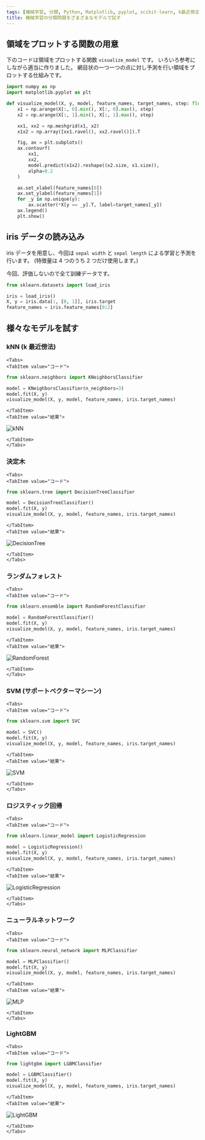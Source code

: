 ```yaml
---
tags: [機械学習, 分類, Python, Matplotlib, pyplot, scikit-learn, k最近傍法, kNN, ニューラルネットワーク, LightGBM, 決定木, ランダムフォレスト, SVM, サポートベクターマシーン, ロジスティック回帰, ニューラルネットワーク, AI]
title: 機械学習の分類問題をざまざまなモデルで試す
---
```



## 領域をプロットする関数の用意
下のコードは領域をプロットする関数 `visualize_model` です。
いろいろ参考にしながら適当に作りました。
網目状の一つ一つの点に対し予測を行い領域をプロットする仕組みです。

```py
import numpy as np
import matplotlib.pyplot as plt

def visualize_model(X, y, model, feature_names, target_names, step: float = 0.01):
    x1 = np.arange(X[:, 0].min(), X[:, 0].max(), step)
    x2 = np.arange(X[:, 1].min(), X[:, 1].max(), step)

    xx1, xx2 = np.meshgrid(x1, x2)
    x1x2 = np.array([xx1.ravel(), xx2.ravel()]).T

    fig, ax = plt.subplots()
    ax.contourf(
        xx1,
        xx2,
        model.predict(x1x2).reshape((x2.size, x1.size)),
        alpha=0.2
    )

    ax.set_xlabel(feature_names[0])
    ax.set_ylabel(feature_names[1])
    for _y in np.unique(y):
        ax.scatter(*X[y == _y].T, label=target_names[_y])
    ax.legend()
    plt.show()
```

## iris データの読み込み
iris データを用意し、今回は `sepal width` と `sepal length` による学習と予測を行います。
(特徴量は 4 つのうち 2 つだけ使用します。)

今回、評価しないので全て訓練データです。

```py
from sklearn.datasets import load_iris

iris = load_iris()
X, y = iris.data[:, [0, 1]], iris.target
feature_names = iris.feature_names[0:2]
```

## 様々なモデルを試す

### kNN (k 最近傍法)

```mdx-code-block
<Tabs>
<TabItem value="コード">
```

```py
from sklearn.neighbors import KNeighborsClassifier

model = KNeighborsClassifier(n_neighbors=3)
model.fit(X, y)
visualize_model(X, y, model, feature_names, iris.target_names)
```

```mdx-code-block
</TabItem>
<TabItem value="結果">
```

![kNN](kNN.png)

```mdx-code-block
</TabItem>
</Tabs>
```


### 決定木
```mdx-code-block
<Tabs>
<TabItem value="コード">
```

```py
from sklearn.tree import DecisionTreeClassifier

model = DecisionTreeClassifier()
model.fit(X, y)
visualize_model(X, y, model, feature_names, iris.target_names)
```

```mdx-code-block
</TabItem>
<TabItem value="結果">
```

![DecisionTree](DecisionTree.png)

```mdx-code-block
</TabItem>
</Tabs>
```


### ランダムフォレスト
```mdx-code-block
<Tabs>
<TabItem value="コード">
```

```py
from sklearn.ensemble import RandomForestClassifier

model = RandomForestClassifier()
model.fit(X, y)
visualize_model(X, y, model, feature_names, iris.target_names)
```

```mdx-code-block
</TabItem>
<TabItem value="結果">
```

![RandomForest](RandomForest.png)

```mdx-code-block
</TabItem>
</Tabs>
```


### SVM (サポートベクターマシーン)
```mdx-code-block
<Tabs>
<TabItem value="コード">
```

```py
from sklearn.svm import SVC

model = SVC()
model.fit(X, y)
visualize_model(X, y, model, feature_names, iris.target_names)
```

```mdx-code-block
</TabItem>
<TabItem value="結果">
```

![SVM](SVM.png)

```mdx-code-block
</TabItem>
</Tabs>
```

### ロジスティック回帰
```mdx-code-block
<Tabs>
<TabItem value="コード">
```

```py
from sklearn.linear_model import LogisticRegression

model = LogisticRegression()
model.fit(X, y)
visualize_model(X, y, model, feature_names, iris.target_names)
```

```mdx-code-block
</TabItem>
<TabItem value="結果">
```

![LogisticRegression](LogisticRegression.png)

```mdx-code-block
</TabItem>
</Tabs>
```

### ニューラルネットワーク
```mdx-code-block
<Tabs>
<TabItem value="コード">
```

```py
from sklearn.neural_network import MLPClassifier

model = MLPClassifier()
model.fit(X, y)
visualize_model(X, y, model, feature_names, iris.target_names)
```

```mdx-code-block
</TabItem>
<TabItem value="結果">
```

![MLP](MLP.png)

```mdx-code-block
</TabItem>
</Tabs>
```


### LightGBM
```mdx-code-block
<Tabs>
<TabItem value="コード">
```

```py
from lightgbm import LGBMClassifier

model = LGBMClassifier()
model.fit(X, y)
visualize_model(X, y, model, feature_names, iris.target_names)
```

```mdx-code-block
</TabItem>
<TabItem value="結果">
```

![LightGBM](LGBM.png)

```mdx-code-block
</TabItem>
</Tabs>
```
